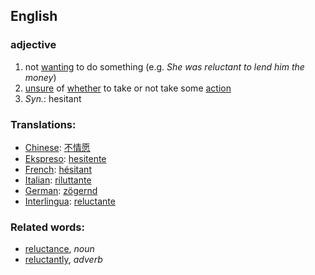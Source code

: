 ==English==

=== adjective ===
# not [[wanting]] to do something (e.g. ''She was reluctant to lend him the money'')
# [[unsure]] of [[whether]] to take or not take some [[action]]
# ''Syn.'': hesitant

=== Translations: ===
*[[Chinese]]: [[不情愿]]
*[[Ekspreso]]: [[hesitente]]
*[[French]]: [[hésitant]]
*[[Italian]]: [[riluttante]]
*[[German]]: [[zögernd]]
*[[Interlingua]]: [[reluctante]]

=== Related words:===
*[[reluctance]], ''noun''
*[[reluctantly]], ''adverb''